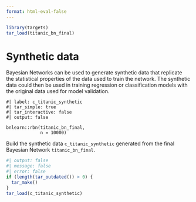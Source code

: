 ```yaml
---
format: html-eval-false
---
```


::: {.content-visible when-format="html-eval-false"}
```r
library(targets)
tar_load(titanic_bn_final)
```
:::

# Synthetic data

Bayesian Networks can be used to generate synthetic data that replicate the statistical properties of the data used to train the network. The synthetic data could then be used in training regression or classification models with the original data used for model validation.

```targets
#| label: c_titanic_synthetic
#| tar_simple: true
#| tar_interactive: false
#| output: false

bnlearn::rbn(titanic_bn_final,
             n = 10000)
```

Build the synthetic data `c_titanic_synthetic` generated from the final Bayesian Network `titanic_bn_final`.

```r
#| output: false
#| message: false
#| error: false
if (length(tar_outdated()) > 0) {
  tar_make()
}
tar_load(c_titanic_synthetic)
```
